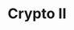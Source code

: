 ---
type: general
credit:
- Husnain Raza
- Anakin Dey
- Hassam Uddin
- Pranav Goel
- Nebu
featured: false
location: CIF 4025 + Zoom
recording: 'https://youtu.be/J6Q68hRBS8U'
slides: crypto_ii_meeting.pdf
tags:
- crypto
- aes-cbc
- aes-ecb
- rsa
- discrete logs
- ecc
- ecdh
time_start: 2021-09-26T14:00:00.000000-05:00
title: Crypto II
week_number: 4
---